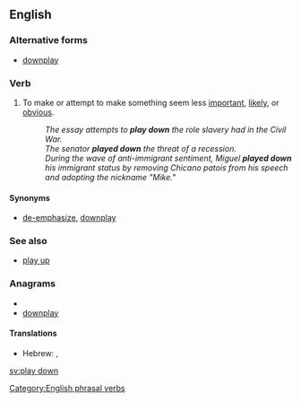 ==English==

===Alternative forms===
* [[downplay]]

===Verb===
{{en-verb|inf=to [[play]] [[down]]|plays down|playing down|played down}}

# {{idiom}} To make or attempt to make something seem less [[important]], [[likely]], or [[obvious]].  
#: ''The essay attempts to '''play down''' the role slavery had in the Civil War.''
#: ''The senator '''played down''' the threat of a recession.''
#: ''During the wave of anti-immigrant sentiment, Miguel '''played down''' his immigrant status by removing Chicano patois from his speech and adopting the nickname "Mike."''

====Synonyms====
* {{sense|make to seem less important}} [[de-emphasize]], [[downplay]]

===See also===
* {{sense|make to seem less important}} [[play up]]

===Anagrams===
* {{alphagram|adlnopwy}}
* [[downplay#English|downplay]]

====Translations====
{{trans-top}}
* Hebrew: {{t|he|גימד|tr=giméd|alt=גִמֵּד|sc=Hebr}}, {{t|he|הצניע|alt=הִצְנִיעַ|sc=Hebr}}
{{trans-bottom}}

[[Category:English phrasal verbs]]

[[sv:play down]]